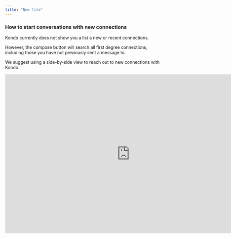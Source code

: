 ```yaml
---
title: "New file"
---
```


### How to start conversations with new connections

Kondo currently does not show you a list a new or recent connections.

However, the compose button will search all first degree connections, including those you have not previously sent a message to.

We suggest using a side-by-side view to reach out to new connections with Kondo.

<iframe width="805" height="515" src="https://www.youtube.com/embed/eLSIbO2bIc4?si=PIX1hJY2pv0bD1wn" title="YouTube video player" frameborder="0" allow="accelerometer; autoplay; clipboard-write; encrypted-media; gyroscope; picture-in-picture; web-share" referrerpolicy="strict-origin-when-cross-origin" allowfullscreen />